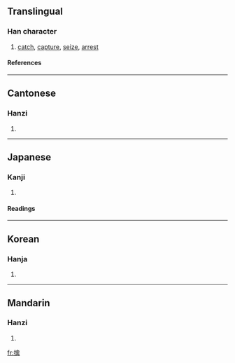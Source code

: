 ==Translingual==
===Han character===
{{Han char|rn=64|rad=手|as=13|sn=16|four=5802<sub>7</sub>|canj=手人卜月 (QOYB)}}
# [[catch]], [[capture]], [[seize]], [[arrest]]
====References====
{{Han ref|kx=0458.250|dkj=12816|dj=0807.130|hdz=31961.020|uh=64D2|ud=25810|bh=BEE0|bd=48864}}

----
==Cantonese==
===Hanzi===
{{yue-hanzi|jyut=|y=kam4}}
# {{defn|Cantonese}}

----
==Japanese==
===Kanji===
{{ja-kanji|grade=|rs=手13}}
# {{defn|Japanese}} 
====Readings====
{{ja-readings|on=[[きん]] (kin)|kun=[[とらえる]] (toraeru), [[とりこ]] (toriko)}}

----
==Korean==
===Hanja===
{{ko-hanja|hangeul=금|eumhun=|rv=geum|mr=kŭm|y=kum}}
# {{defn|Korean}}

----
==Mandarin==
===Hanzi===
{{cmn-hanzi|pin=[[dàn]] ([[dan4]]), [[qín]] ([[qin2]])|wg=tan<sup>4</sup>, ch'in<sup>2</sup>}}
# {{defn|Mandarin}}

[[fr:擒]]